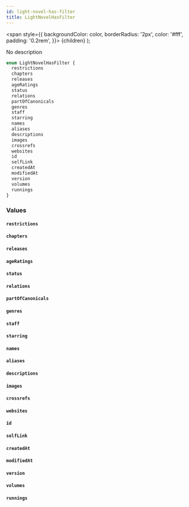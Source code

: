 ```yaml
---
id: light-novel-has-filter
title: LightNovelHasFilter
---
```


<span
style={{
      backgroundColor: color,
      borderRadius: '2px',
      color: '#fff',
      padding: '0.2rem',
    }}>
{children}
</span>
);

No description

```graphql
enum LightNovelHasFilter {
  restrictions
  chapters
  releases
  ageRatings
  status
  relations
  partOfCanonicals
  genres
  staff
  starring
  names
  aliases
  descriptions
  images
  crossrefs
  websites
  id
  selfLink
  createdAt
  modifiedAt
  version
  volumes
  runnings
}
```

### Values

#### `restrictions`

#### `chapters`

#### `releases`

#### `ageRatings`

#### `status`

#### `relations`

#### `partOfCanonicals`

#### `genres`

#### `staff`

#### `starring`

#### `names`

#### `aliases`

#### `descriptions`

#### `images`

#### `crossrefs`

#### `websites`

#### `id`

#### `selfLink`

#### `createdAt`

#### `modifiedAt`

#### `version`

#### `volumes`

#### `runnings`
